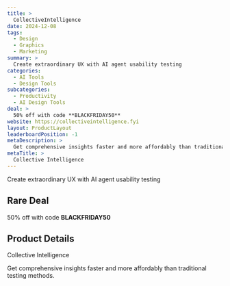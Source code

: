```yaml
---
title: >
  CollectiveIntelligence
date: 2024-12-08
tags:
  - Design
  - Graphics
  - Marketing
summary: >
  Create extraordinary UX with AI agent usability testing
categories:
  - AI Tools
  - Design Tools
subcategories:
  - Productivity
  - AI Design Tools
deal: >
  50% off with code **BLACKFRIDAY50**
website: https://collectiveintelligence.fyi
layout: ProductLayout
leaderboardPosition: -1
metaDescription: >
  Get comprehensive insights faster and more affordably than traditional testing methods.
metaTitle: >
  Collective Intelligence
---
```

Create extraordinary UX with AI agent usability testing

## Rare Deal

50% off with code **BLACKFRIDAY50**

## Product Details

Collective Intelligence

Get comprehensive insights faster and more affordably than traditional testing methods.
